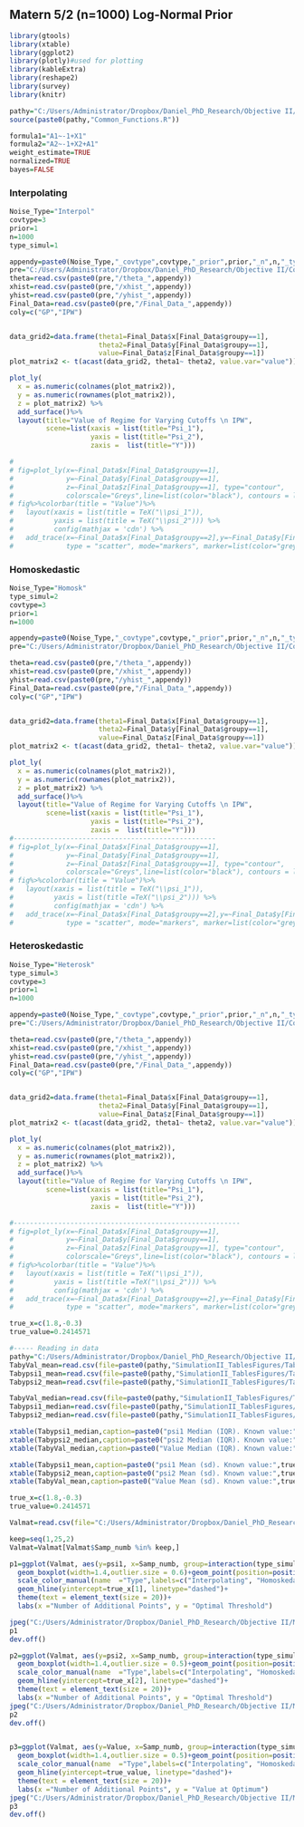 ## Matern 5/2 (n=1000) Log-Normal Prior

```r
library(gtools)
library(xtable)
library(ggplot2)
library(plotly)#used for plotting
library(kableExtra)
library(reshape2)
library(survey)
library(knitr)

pathy="C:/Users/Administrator/Dropbox/Daniel_PhD_Research/Objective II/Code/ComputerExperiments/Simulation II/"
source(paste0(pathy,"Common_Functions.R"))

formula1="A1~-1+X1"
formula2="A2~-1+X2+A1"
weight_estimate=TRUE
normalized=TRUE
bayes=FALSE
```


### Interpolating
```r
Noise_Type="Interpol"
covtype=3
prior=1
n=1000
type_simul=1

appendy=paste0(Noise_Type,"_covtype",covtype,"_prior",prior,"_n",n,"_type_simul",type_simul,"_Base_NoiseHomosk.csv")
pre="C:/Users/Administrator/Dropbox/Daniel_PhD_Research/Objective II/Code/ComputerExperiments/Simulation II/Interpolating"
theta=read.csv(paste0(pre,"/theta_",appendy))
xhist=read.csv(paste0(pre,"/xhist_",appendy))
yhist=read.csv(paste0(pre,"/yhist_",appendy))
Final_Data=read.csv(paste0(pre,"/Final_Data_",appendy))
coly=c("GP","IPW")


data_grid2=data.frame(theta1=Final_Data$x[Final_Data$groupy==1],
                      theta2=Final_Data$y[Final_Data$groupy==1],
                      value=Final_Data$z[Final_Data$groupy==1])
plot_matrix2 <- t(acast(data_grid2, theta1~ theta2, value.var="value"))

plot_ly(
  x = as.numeric(colnames(plot_matrix2)),
  y = as.numeric(rownames(plot_matrix2)),
  z = plot_matrix2) %>%
  add_surface()%>%
  layout(title="Value of Regime for Varying Cutoffs \n IPW",
         scene=list(xaxis = list(title="Psi_1"),
                    yaxis = list(title="Psi_2"),
                    zaxis =  list(title="Y")))

# 
# fig=plot_ly(x=~Final_Data$x[Final_Data$groupy==1],
#             y=~Final_Data$y[Final_Data$groupy==1],
#             z=~Final_Data$z[Final_Data$groupy==1], type="contour",
#             colorscale="Greys",line=list(color="black"), contours = list(showlabels = TRUE))
# fig%>%colorbar(title = "Value")%>%
#   layout(xaxis = list(title = TeX("\\psi_1")),
#          yaxis = list(title = TeX("\\psi_2"))) %>%
#          config(mathjax = 'cdn') %>%
#   add_trace(x=~Final_Data$x[Final_Data$groupy==2],y=~Final_Data$y[Final_Data$groupy==2],
#             type = "scatter", mode="markers", marker=list(color="grey"),inherit=FALSE)
```


### Homoskedastic
```r
Noise_Type="Homosk"
type_simul=2
covtype=3
prior=1
n=1000

appendy=paste0(Noise_Type,"_covtype",covtype,"_prior",prior,"_n",n,"_type_simul",type_simul,"_Base_NoiseHomosk.csv")
pre="C:/Users/Administrator/Dropbox/Daniel_PhD_Research/Objective II/Code/ComputerExperiments/Simulation II/Homoskedastic"

theta=read.csv(paste0(pre,"/theta_",appendy))
xhist=read.csv(paste0(pre,"/xhist_",appendy))
yhist=read.csv(paste0(pre,"/yhist_",appendy))
Final_Data=read.csv(paste0(pre,"/Final_Data_",appendy))
coly=c("GP","IPW")


data_grid2=data.frame(theta1=Final_Data$x[Final_Data$groupy==1],
                      theta2=Final_Data$y[Final_Data$groupy==1],
                      value=Final_Data$z[Final_Data$groupy==1])
plot_matrix2 <- t(acast(data_grid2, theta1~ theta2, value.var="value"))

plot_ly(
  x = as.numeric(colnames(plot_matrix2)),
  y = as.numeric(rownames(plot_matrix2)),
  z = plot_matrix2) %>%
  add_surface()%>%
  layout(title="Value of Regime for Varying Cutoffs \n IPW",
         scene=list(xaxis = list(title="Psi_1"),
                    yaxis = list(title="Psi_2"),
                    zaxis =  list(title="Y")))
#--------------------------------------------------
# fig=plot_ly(x=~Final_Data$x[Final_Data$groupy==1],
#             y=~Final_Data$y[Final_Data$groupy==1],
#             z=~Final_Data$z[Final_Data$groupy==1], type="contour",
#             colorscale="Greys",line=list(color="black"), contours = list(showlabels = TRUE))
# fig%>%colorbar(title = "Value")%>%
#   layout(xaxis = list(title = TeX("\\psi_1")),
#          yaxis = list(title =TeX("\\psi_2"))) %>%
#          config(mathjax = 'cdn') %>%
#   add_trace(x=~Final_Data$x[Final_Data$groupy==2],y=~Final_Data$y[Final_Data$groupy==2],
#             type = "scatter", mode="markers", marker=list(color="grey"),inherit=FALSE)
```



### Heteroskedastic

```r
Noise_Type="Heterosk"
type_simul=3
covtype=3
prior=1
n=1000

appendy=paste0(Noise_Type,"_covtype",covtype,"_prior",prior,"_n",n,"_type_simul",type_simul,"_Base_NoiseHomosk.csv")
pre="C:/Users/Administrator/Dropbox/Daniel_PhD_Research/Objective II/Code/ComputerExperiments/Simulation II/Heteroskedastic"

theta=read.csv(paste0(pre,"/theta_",appendy))
xhist=read.csv(paste0(pre,"/xhist_",appendy))
yhist=read.csv(paste0(pre,"/yhist_",appendy))
Final_Data=read.csv(paste0(pre,"/Final_Data_",appendy))
coly=c("GP","IPW")


data_grid2=data.frame(theta1=Final_Data$x[Final_Data$groupy==1],
                      theta2=Final_Data$y[Final_Data$groupy==1],
                      value=Final_Data$z[Final_Data$groupy==1])
plot_matrix2 <- t(acast(data_grid2, theta1~ theta2, value.var="value"))

plot_ly(
  x = as.numeric(colnames(plot_matrix2)),
  y = as.numeric(rownames(plot_matrix2)),
  z = plot_matrix2) %>%
  add_surface()%>%
  layout(title="Value of Regime for Varying Cutoffs \n IPW",
         scene=list(xaxis = list(title="Psi_1"),
                    yaxis = list(title="Psi_2"),
                    zaxis =  list(title="Y")))

#--------------------------------------------------------
# fig=plot_ly(x=~Final_Data$x[Final_Data$groupy==1],
#             y=~Final_Data$y[Final_Data$groupy==1],
#             z=~Final_Data$z[Final_Data$groupy==1], type="contour",
#             colorscale="Greys",line=list(color="black"), contours = list(showlabels = TRUE))
# fig%>%colorbar(title = "Value")%>%
#   layout(xaxis = list(title = TeX("\\psi_1")),
#          yaxis = list(title =TeX("\\psi_2"))) %>%
#          config(mathjax = 'cdn') %>%
#   add_trace(x=~Final_Data$x[Final_Data$groupy==2],y=~Final_Data$y[Final_Data$groupy==2],
#             type = "scatter", mode="markers", marker=list(color="grey"),inherit=FALSE)

```

```r
true_x=c(1.8,-0.3)
true_value=0.2414571

#----- Reading in data
pathy="C:/Users/Administrator/Dropbox/Daniel_PhD_Research/Objective II/Code/ComputerExperiments/Simulation II/"
TabyVal_mean=read.csv(file=paste0(pathy,"SimulationII_TablesFigures/TabyVal_mean_n1000_prior.csv"),row.names=1)
Tabypsi1_mean=read.csv(file=paste0(pathy,"SimulationII_TablesFigures/Tabypsi1_mean_n1000_prior.csv"),row.names=1)
Tabypsi2_mean=read.csv(file=paste0(pathy,"SimulationII_TablesFigures/Tabypsi2_mean_n1000_prior.csv"),row.names=1)

TabyVal_median=read.csv(file=paste0(pathy,"SimulationII_TablesFigures/TabyVal_median_n1000_prior.csv"),row.names=1)
Tabypsi1_median=read.csv(file=paste0(pathy,"SimulationII_TablesFigures/Tabypsi1_median_n1000_prior.csv"),row.names=1)
Tabypsi2_median=read.csv(file=paste0(pathy,"SimulationII_TablesFigures/Tabypsi2_median_n1000_prior.csv"),row.names=1)

xtable(Tabypsi1_median,caption=paste0("psi1 Median (IQR). Known value:",true_x[1]),digits=c(3))
xtable(Tabypsi2_median,caption=paste0("psi2 Median (IQR). Known value:",true_x[2]),digits=c(3))
xtable(TabyVal_median,caption=paste0("Value Median (IQR). Known value:",true_value),digits=c(3))

xtable(Tabypsi1_mean,caption=paste0("psi1 Mean (sd). Known value:",true_x[1]),digits=c(3))
xtable(Tabypsi2_mean,caption=paste0("psi2 Mean (sd). Known value:",true_x[2]),digits=c(3))
xtable(TabyVal_mean,caption=paste0("Value Mean (sd). Known value:",true_value),digits=c(3))
```



```r
true_x=c(1.8,-0.3)
true_value=0.2414571

Valmat=read.csv(file="C:/Users/Administrator/Dropbox/Daniel_PhD_Research/Objective II/Code/ComputerExperiments/Simulation II/SimulationII_TablesFigures/Valmat_n1000_prior.csv")

keep=seq(1,25,2)
Valmat=Valmat[Valmat$Samp_numb %in% keep,]

p1=ggplot(Valmat, aes(y=psi1, x=Samp_numb, group=interaction(type_simul,Samp_numb), col=as.factor(type_simul))) +  
  geom_boxplot(width=1.4,outlier.size = 0.6)+geom_point(position=position_dodge(width=1.4),size=0.6)+theme_bw()+
  scale_color_manual(name  ="Type",labels=c("Interpolating", "Homoskedastic","Heteroskedastic"),values=c("gray4", "gray50","gray70"))+
  geom_hline(yintercept=true_x[1], linetype="dashed")+
  theme(text = element_text(size = 20))+
  labs(x ="Number of Additional Points", y = "Optimal Threshold")

jpeg("C:/Users/Administrator/Dropbox/Daniel_PhD_Research/Objective II/Manuscript/SimulationII_Figures/boxplotpsi1_n1000_covtype3_Prior_homosknoise.jpg", width = 1000, height = 500)
p1
dev.off()

p2=ggplot(Valmat, aes(y=psi2, x=Samp_numb, group=interaction(type_simul,Samp_numb), col=as.factor(type_simul))) +  
  geom_boxplot(width=1.4,outlier.size = 0.5)+geom_point(position=position_dodge(width=1.4),size=0.5)+theme_bw()+
  scale_color_manual(name  ="Type",labels=c("Interpolating", "Homoskedastic","Heteroskedastic"),values=c("gray4", "gray50","gray70"))+
  geom_hline(yintercept=true_x[2], linetype="dashed")+
  theme(text = element_text(size = 20))+
  labs(x ="Number of Additional Points", y = "Optimal Threshold")
jpeg("C:/Users/Administrator/Dropbox/Daniel_PhD_Research/Objective II/Manuscript/SimulationII_Figures/boxplotpsi2_n1000_covtype3_Prior_homosknoise.jpg", width = 1000, height = 500)
p2
dev.off()


p3=ggplot(Valmat, aes(y=Value, x=Samp_numb, group=interaction(type_simul,Samp_numb), col=as.factor(type_simul))) +  
  geom_boxplot(width=1.4,outlier.size = 0.5)+geom_point(position=position_dodge(width=1.4),size=0.5)+theme_bw()+
  scale_color_manual(name  ="Type",labels=c("Interpolating", "Homoskedastic","Heteroskedastic"),values=c("gray4", "gray50","gray70"))+
  geom_hline(yintercept=true_value, linetype="dashed")+
  theme(text = element_text(size = 20))+
  labs(x ="Number of Additional Points", y = "Value at Optimum")
jpeg("C:/Users/Administrator/Dropbox/Daniel_PhD_Research/Objective II/Manuscript/SimulationII_Figures/boxplotvalue_n1000_covtype3_Prior_homosknoise.jpg", width = 1000, height = 500)
p3
dev.off()
```








